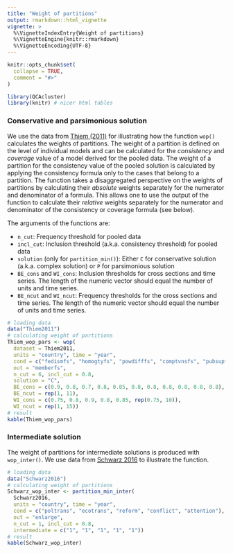 ```yaml
---
title: "Weight of partitions"
output: rmarkdown::html_vignette
vignette: >
  %\VignetteIndexEntry{Weight of partitions}
  %\VignetteEngine{knitr::rmarkdown}
  %\VignetteEncoding{UTF-8}
---
```


```r
knitr::opts_chunk$set(
  collapse = TRUE,
  comment = "#>"
)
```

```r
library(QCAcluster)
library(knitr) # nicer html tables
```

### Conservative and parsimonious solution
We use the data from [Thiem (2011)](https://doi.org/10.1017/S1755773910000251) for illustrating how the function `wop()` calculates the weights of partitions. The weight of a partition is defined on the level of individual models and can be calculated for the *consistency* and *coverage* value of a model derived for the pooled data. The weight of a partition for the consistency value of the pooled solution is calculated by applying the consistency formula only to the cases that belong to a partition. The function takes a disaggregated perspective on the weights of partitions by calculating their *absolute* weights separately for the numerator and denominator of a formula. This allows one to use the output of the function to calculate their *relative* weights separately for the numerator and denominator of the consistency or coverage formula (see below).

The arguments of the functions are:

- `n_cut`: Frequency threshold for pooled data
- `incl_cut`: Inclusion threshold (a.k.a. consistency threshold) for pooled data
- `solution` (only for `partition_min()`): Either `C` for conservative solution (a.k.a. complex solution) or `P` for parsimonious solution
- `BE_cons` and `WI_cons`: Inclusion thresholds for cross sections and time series. The length of the numeric vector should equal the number of units and time series.
- `BE_ncut` and `WI_ncut`: Frequency thresholds for the cross sections and time series. The length of the numeric vector should equal the number of units and time series.

```r
# loading data
data("Thiem2011")
# calculating weight of partitions
Thiem_wop_pars <- wop(
  dataset = Thiem2011,
  units = "country", time = "year",
  cond = c("fedismfs", "homogtyfs", "powdifffs", "comptvnsfs", "pubsupfs", "ecodpcefs"),
  out = "memberfs",
  n_cut = 6, incl_cut = 0.8,
  solution = "C",
  BE_cons = c(0.9, 0.8, 0.7, 0.8, 0.85, 0.8, 0.8, 0.8, 0.8, 0.8, 0.8),
  BE_ncut = rep(1, 11),
  WI_cons = c(0.75, 0.8, 0.9, 0.8, 0.85, rep(0.75, 10)),
  WI_ncut = rep(1, 15))
# result
kable(Thiem_wop_pars)
```

### Intermediate solution
The weight of partitions for intermediate solutions is produced with `wop_inter()`. We use data from [Schwarz 2016](https://doi.org/10.1080/07036337.2016.1203309) to illustrate the function.

```r
# loading data
data("Schwarz2016")
# calculating weight of partitions
Schwarz_wop_inter <- partition_min_inter(
  Schwarz2016,
  units = "country", time = "year",
  cond = c("poltrans", "ecotrans", "reform", "conflict", "attention"),
  out = "enlarge",
  n_cut = 1, incl_cut = 0.8,
  intermediate = c("1", "1", "1", "1", "1"))
# result
kable(Schwarz_wop_inter)
```

